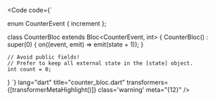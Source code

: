 
<Code
	code={`

  enum CounterEvent { increment };

  class CounterBloc extends Bloc<CounterEvent, int> { 
    CounterBloc() : super(0) {
      on<CounterEvent>((event, emit) => emit(state + 1));
    }

    // Avoid public fields!
    // Prefer to keep all external state in the [state] object.
    int count = 0;
  }
`}
lang="dart" title="counter_bloc.dart"
transformers={[transformerMetaHighlight()]} class='warning' meta="{12}"
/>